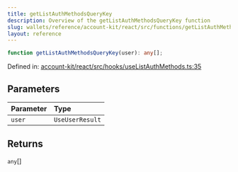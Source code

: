 ```yaml
---
title: getListAuthMethodsQueryKey
description: Overview of the getListAuthMethodsQueryKey function
slug: wallets/reference/account-kit/react/src/functions/getListAuthMethodsQueryKey
layout: reference
---
```


```ts
function getListAuthMethodsQueryKey(user): any[];
```

Defined in: [account-kit/react/src/hooks/useListAuthMethods.ts:35](https://github.com/alchemyplatform/aa-sdk/blob/49e74eee8606f480b200b4612d00d950da8a8742/account-kit/react/src/hooks/useListAuthMethods.ts#L35)

## Parameters

| Parameter | Type            |
| :-------- | :-------------- |
| `user`    | `UseUserResult` |

## Returns

`any`\[]
